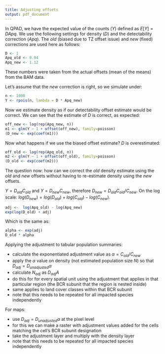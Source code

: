 ```yaml
---
title: Adjusting offsets
output: pdf_document
---
```


In QPAD, we have the expected value of the counts ($Y$) defined as $E[Y]=DApq$.
We use the following settings for density ($D$) and the detectability correction ($Apq$).
The _old_ (biased due to TZ offset issue) and _new_ (fixed) corrections
are used here as follows:

```r
D <- 1
Apq_old <- 0.94
Apq_new <- 1.12
```

These numbers were taken from the actual offsets (mean of the means) from the BAM data.

Let's assume that the _new_ correction is right, so we simulate under:

```r
n <- 1000
Y <- rpois(n, lambda = D * Apq_new)
```

Now we estimate density as if our detectability offset estimate would be correct.
We can see that the estimate of $D$ is correct, as expected:

```r
off_new <- log(rep(Apq_new, n))
m1 <- glm(Y ~ 1 + offset(off_new), family=poisson)
(D_new <- exp(coef(m1)))
```

Now what happens if we use the biased offset estimate? $D$ is overestimated:

```r
off_old <- log(rep(Apq_old, n))
m2 <- glm(Y ~ 1 + offset(off_old), family=poisson)
(D_old <- exp(coef(m2)))
```

The question now: how can we correct the _old_ density estimate using the
_old_ and _new_ offsets without having to re-estimate density using the _new_ offsets.

$Y=D_{old}C_{old}$ and $Y=D_{new}C_{new}$, therefore
$D_{new} = D_{old}C_{old}/C_{new}$.
On the log scale: $log(D_{new}) = log(D_{old})+log(C_{old})-log(C_{new})$.

```r
adj <-  log(Apq_old) - log(Apq_new)
exp(log(D_old) + adj)
```

Which is the same as:

```r
alpha <- exp(adj)
D_old * alpha
```

Applying the adjustment to tabular population summaries:

- calculate the exponentiated adjustment value as $\alpha=C_{old}/C_{new}$
- apply the $\alpha$ value on density (not estimated population size $N$) so that $D_{adj} = D_{unadjusted} \alpha$
- calculate $N_{adj}$ as $D_{adj}A$
- do this for for every spatial unit using the adjustment that applies in that particular region (the BCR subunit that the region is nested inside)
- same applies to land cover classes within that BCR subunit
- note that this needs to be repeated for all impacted species independently

For maps:

- use $D_{adj} = D_{unadjusted} \alpha$ at the pixel level
- for this we can make a raster with adjustment values added for the cells matching the cell's BCR subunit designation
- take the adjustment layer and multiply with the density layer
- note that this needs to be repeated for all impacted species independently
